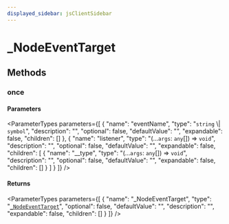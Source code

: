 ```yaml
---
displayed_sidebar: jsClientSidebar
---
```



# \_NodeEventTarget

## Methods

### once

#### Parameters

<ParameterTypes parameters={[
  {
    "name": "eventName",
    "type": "`string` \\| `symbol`",
    "description": "",
    "optional": false,
    "defaultValue": "",
    "expandable": false,
    "children": []
  },
  {
    "name": "listener",
    "type": "(...`args`: `any`[]) => `void`",
    "description": "",
    "optional": false,
    "defaultValue": "",
    "expandable": false,
    "children": [
      {
        "name": "__type",
        "type": "(...`args`: `any`[]) => `void`",
        "description": "",
        "optional": false,
        "defaultValue": "",
        "expandable": false,
        "children": []
      }
    ]
  }
]} />

#### Returns

<ParameterTypes parameters={[
  {
    "name": "_NodeEventTarget",
    "type": "[`_NodeEventTarget`](internal._NodeEventTarget.mdx)",
    "optional": false,
    "defaultValue": "",
    "description": "",
    "expandable": false,
    "children": []
  }
]} />
